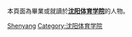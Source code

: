{{Catnav|頁面分類|人物|校友|大學校友|中國大學校友|中華人民共和國大學校友}}

本頁面為畢業或就讀於'''[[沈阳体育学院|沈阳体育学院]]'''的人物。

[[Category:辽宁高校校友|Shenyang]]
[[Category:沈阳体育学院|Category:沈阳体育学院]]